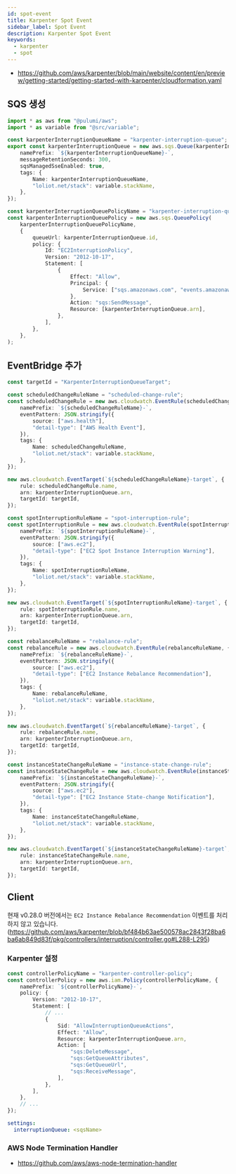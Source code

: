 ```yaml
---
id: spot-event
title: Karpenter Spot Event
sidebar_label: Spot Event
description: Karpenter Spot Event
keywords:
  - karpenter
  - spot
---
```


- https://github.com/aws/karpenter/blob/main/website/content/en/preview/getting-started/getting-started-with-karpenter/cloudformation.yaml

## SQS 생성

```typescript
import * as aws from "@pulumi/aws";
import * as variable from "@src/variable";

const karpenterInterruptionQueueName = "karpenter-interruption-queue";
export const karpenterInterruptionQueue = new aws.sqs.Queue(karpenterInterruptionQueueName, {
	namePrefix: `${karpenterInterruptionQueueName}-`,
	messageRetentionSeconds: 300,
	sqsManagedSseEnabled: true,
	tags: {
		Name: karpenterInterruptionQueueName,
		"loliot.net/stack": variable.stackName,
	},
});

const karpenterInterruptionQueuePolicyName = "karpenter-interruption-queue-policy";
const karpenterInterruptionQueuePolicy = new aws.sqs.QueuePolicy(
	karpenterInterruptionQueuePolicyName,
	{
		queueUrl: karpenterInterruptionQueue.id,
		policy: {
			Id: "EC2InterruptionPolicy",
			Version: "2012-10-17",
			Statement: [
				{
					Effect: "Allow",
					Principal: {
						Service: ["sqs.amazonaws.com", "events.amazonaws.com"],
					},
					Action: "sqs:SendMessage",
					Resource: [karpenterInterruptionQueue.arn],
				},
			],
		},
	},
);
```

## EventBridge 추가

```typescript
const targetId = "KarpenterInterruptionQueueTarget";

const scheduledChangeRuleName = "scheduled-change-rule";
const scheduledChangeRule = new aws.cloudwatch.EventRule(scheduledChangeRuleName, {
	namePrefix: `${scheduledChangeRuleName}-`,
	eventPattern: JSON.stringify({
		source: ["aws.health"],
		"detail-type": ["AWS Health Event"],
	}),
	tags: {
		Name: scheduledChangeRuleName,
		"loliot.net/stack": variable.stackName,
	},
});

new aws.cloudwatch.EventTarget(`${scheduledChangeRuleName}-target`, {
	rule: scheduledChangeRule.name,
	arn: karpenterInterruptionQueue.arn,
	targetId: targetId,
});

const spotInterruptionRuleName = "spot-interruption-rule";
const spotInterruptionRule = new aws.cloudwatch.EventRule(spotInterruptionRuleName, {
	namePrefix: `${spotInterruptionRuleName}-`,
	eventPattern: JSON.stringify({
		source: ["aws.ec2"],
		"detail-type": ["EC2 Spot Instance Interruption Warning"],
	}),
	tags: {
		Name: spotInterruptionRuleName,
		"loliot.net/stack": variable.stackName,
	},
});

new aws.cloudwatch.EventTarget(`${spotInterruptionRuleName}-target`, {
	rule: spotInterruptionRule.name,
	arn: karpenterInterruptionQueue.arn,
	targetId: targetId,
});

const rebalanceRuleName = "rebalance-rule";
const rebalanceRule = new aws.cloudwatch.EventRule(rebalanceRuleName, {
	namePrefix: `${rebalanceRuleName}-`,
	eventPattern: JSON.stringify({
		source: ["aws.ec2"],
		"detail-type": ["EC2 Instance Rebalance Recommendation"],
	}),
	tags: {
		Name: rebalanceRuleName,
		"loliot.net/stack": variable.stackName,
	},
});

new aws.cloudwatch.EventTarget(`${rebalanceRuleName}-target`, {
	rule: rebalanceRule.name,
	arn: karpenterInterruptionQueue.arn,
	targetId: targetId,
});

const instanceStateChangeRuleName = "instance-state-change-rule";
const instanceStateChangeRule = new aws.cloudwatch.EventRule(instanceStateChangeRuleName, {
	namePrefix: `${instanceStateChangeRuleName}-`,
	eventPattern: JSON.stringify({
		source: ["aws.ec2"],
		"detail-type": ["EC2 Instance State-change Notification"],
	}),
	tags: {
		Name: instanceStateChangeRuleName,
		"loliot.net/stack": variable.stackName,
	},
});

new aws.cloudwatch.EventTarget(`${instanceStateChangeRuleName}-target`, {
	rule: instanceStateChangeRule.name,
	arn: karpenterInterruptionQueue.arn,
	targetId: targetId,
});
```

## Client

현재 v0.28.0 버전에서는 `EC2 Instance Rebalance Recommendation` 이벤트를 처리하지 않고 있습니다. (https://github.com/aws/karpenter/blob/bf484b63ae500578ac2843f28ba6ba6ab849d83f/pkg/controllers/interruption/controller.go#L288-L295)

### Karpenter 설정

```typescript
const controllerPolicyName = "karpenter-controller-policy";
const controllerPolicy = new aws.iam.Policy(controllerPolicyName, {
	namePrefix: `${controllerPolicyName}-`,
	policy: {
		Version: "2012-10-17",
		Statement: [
			// ...
			{
				Sid: "AllowInterruptionQueueActions",
				Effect: "Allow",
				Resource: karpenterInterruptionQueue.arn,
				Action: [
					"sqs:DeleteMessage",
					"sqs:GetQueueAttributes",
					"sqs:GetQueueUrl",
					"sqs:ReceiveMessage",
				],
			},
		],
	},
	// ...
});
```

```yaml title="karpenter-values.yaml"
settings:
  interruptionQueue: <sqsName>
```

### AWS Node Termination Handler

- https://github.com/aws/aws-node-termination-handler
